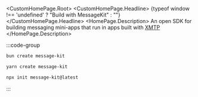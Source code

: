 
<CustomHomePage.Root>
<CustomHomePage.Headline>
  {typeof window !== 'undefined' ? "Build with MessageKit" : ""}
</CustomHomePage.Headline>
  <HomePage.Description>
    An open SDK for building messaging mini-apps that run in apps built with [XMTP](https://docs.xmtp.org) 
  </HomePage.Description>

<div className="custom-homepage-tile-grid-container" style={{ 
  marginTop: '2rem', 
  marginBottom: '2rem', 
  width: '75%', 
  maxWidth: '400px', 
  margin: '2rem auto',
  textAlign: 'center'
}}>
:::code-group

```bash [bun]
bun create message-kit
```

```bash [yarn]
yarn create message-kit
```

```bash [npm]
npx init message-kit@latest
```

:::

</div>
  <CustomHomePage.TileGrid>
    <CustomHomePage.Tile
      href="/installation"
      title="Get started"
      description="Get you started with this step-by-step guide"
      icon="⚡️"
    />
    <CustomHomePage.Tile
      href="/directory"
      title="Examples"
      description="Discover some of the most popular Apps built with MessageKit"
      icon="💬"
    />
    <CustomHomePage.Tile
      href="/deployment"
      title="Deploy"
      description="Deploy your mini-app with this step-by-step guide"
      icon="🤖"
    />
    <CustomHomePage.Tile
      href="/concepts/structure"
      title="Concepts"
      description="Learn about key MessageKit concepts"
      icon="📚"
    />
    <CustomHomePage.Tile
      href="/use-cases/group"
      title="Use cases"
      description="Learn about use cases for MessageKit"
      icon="💡"
    />
    <CustomHomePage.Tile
      href="/frames"
      title="Frames"
      description="Create Open Frames using MessageKit"
      icon="🖼️"
    />
  </CustomHomePage.TileGrid>
</CustomHomePage.Root>
